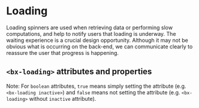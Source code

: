 
# Loading

Loading spinners are used when retrieving data or performing slow computations, and help to notify users that loading is underway.
The waiting experience is a crucial design opportunity.
Although it may not be obvious what is occurring on the back-end, we can communicate clearly to reassure the user that progress is happening.

<Preview withToolbar>
  <Story id="components-loading--default" height="320px" />
</Preview>

## `<bx-loading>` attributes and properties

Note: For `boolean` attributes, `true` means simply setting the attribute (e.g. `<bx-loading inactive>`) and `false` means not setting the attribute (e.g. `<bx-loading>` without `inactive` attribute).

<Props of="bx-loading" />
